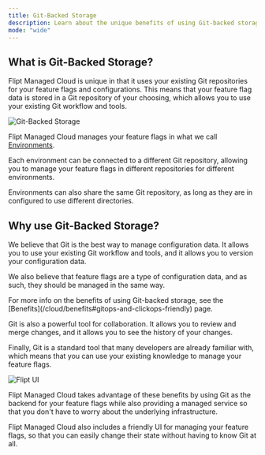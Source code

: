 ```yaml
---
title: Git-Backed Storage
description: Learn about the unique benefits of using Git-backed storage with Flipt Managed Cloud
mode: "wide"
---
```


## What is Git-Backed Storage?

Flipt Managed Cloud is unique in that it uses your existing Git repositories for your feature flags and configurations. This means that your feature flag data is stored in a Git repository of your choosing, which allows you to use your existing Git workflow and tools.

![Git-Backed Storage](/images/cloud/features/git-backed-storage/git-backed-storage.png)

Flipt Managed Cloud manages your feature flags in what we call [Environments](/cloud/concepts#environments).

Each environment can be connected to a different Git repository, allowing you to manage your feature flags in different repositories for different environments.

<Tip>
Environments can also share the same Git repository, as long as they are in configured to use different directories.
</Tip>

## Why use Git-Backed Storage?

We believe that Git is the best way to manage configuration data. It allows you to use your existing Git workflow and tools, and it allows you to version your configuration data.

We also believe that feature flags are a type of configuration data, and as such, they should be managed in the same way.

<Note>
For more info on the benefits of using Git-backed storage, see the [Benefits](/cloud/benefits#gitops-and-clickops-friendly) page.
</Note>

Git is also a powerful tool for collaboration. It allows you to review and merge changes, and it allows you to see the history of your changes.

Finally, Git is a standard tool that many developers are already familiar with, which means that you can use your existing knowledge to manage your feature flags.

![Flipt UI](/images/cloud/features/git-backed-storage/flipt-ui.png)

Flipt Managed Cloud takes advantage of these benefits by using Git as the backend for your feature flags while also providing a managed service so that you don't have to worry about the underlying infrastructure. 

Flipt Managed Cloud also includes a friendly UI for managing your feature flags, so that you can easily change their state without having to know Git at all.
